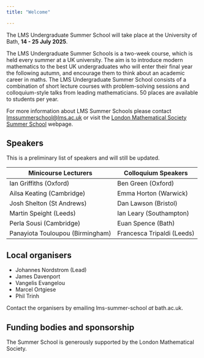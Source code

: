 ```yaml
---
title: "Welcome"

---
```


The LMS Undergraduate Summer School will take place at the University of Bath, **14 - 25 July 2025**. 


The LMS Undergraduate Summer Schools is a two-week course, which is held every summer at a UK university. The aim is to introduce modern mathematics to the best UK undergraduates who will enter their final year the following autumn, and encourage them to think about an academic career in maths. The LMS Undergraduate Summer School consists of a combination of short lecture courses with problem-solving sessions and colloquium-style talks from leading mathematicians. 50 places are available to students per year.

For more information about LMS Summer Schools please contact [lmssummerschool@lms.ac.uk](mailto:lmssummerschool@lms.ac.uk) or visit the [London Mathematical Society Summer School](https://www.lms.ac.uk/events/lms-summer-schools) webpage.


## Speakers

This is a preliminary list of speakers and will still be updated.

| Minicourse  Lecturers	| Colloquium Speakers |
|----|----|
| Ian Griffiths (Oxford)  |	Ben Green (Oxford)|
| Ailsa Keating (Cambridge)	| Emma Horton (Warwick)| 
| Josh Shelton (St Andrews) |Dan Lawson (Bristol)|
| Martin Speight (Leeds)|  Ian Leary (Southampton)|
| Perla Sousi (Cambridge)| Euan Spence (Bath)	|
| Panayiota Touloupou (Birmingham) |	Francesca Tripaldi (Leeds)|


## Local organisers

* Johannes Nordstrom (Lead) 
* James Davenport
* Vangelis Evangelou
* Marcel Ortgiese
* Phil Trinh

Contact the organisers by emailing lms-summer-school *at* bath.ac.uk.

<!-- |Organising committee|
|---|
|Johannes Nordstrom (Lead)|
|James Davenport|
|Vangelis Evangelou|
|Marcel Ortgiese|
|Phil Trinh|-->

## Funding bodies and sponsorship

The Summer School is generously supported by the London Mathematical Society.